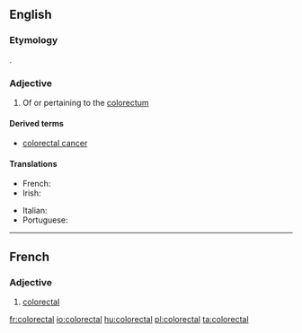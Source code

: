 ==English==

===Etymology===
{{prefix|colo|rectal|lang=en}}.

===Adjective===
{{en-adj|-}}

# {{context|anatomy|lang=en}} Of or pertaining to the [[colorectum]]

====Derived terms====
* [[colorectal cancer]]

====Translations====
{{trans-top|medicine: of or pertaining to the colorectum}}
* French: {{t+|fr|colorectal}}
* Irish: {{t|ga|colaireicteach}}
{{trans-mid}}
* Italian: {{t|it|colorettale}}
* Portuguese: {{t|pt|colorretal}}
{{trans-bottom}}

----

==French==

===Adjective===
{{fr-adj|mp=colorectaux}}

# [[#English|colorectal]]


[[fr:colorectal]]
[[io:colorectal]]
[[hu:colorectal]]
[[pl:colorectal]]
[[ta:colorectal]]